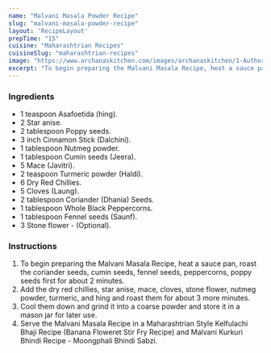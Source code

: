 ---
name: "Malvani Masala Powder Recipe"
slug: "malvani-masala-powder-recipe"
layout: 'RecipeLayout'
prepTime: "15"
cuisine: "Maharashtrian Recipes"
cuisineSlug: "maharashtrian-recipes"
image: "https://www.archanaskitchen.com/images/archanaskitchen/1-Author/sibyl_sunitha/Malvani_Masala_Recipe_.jpg"
excerpt: "To begin preparing the Malvani Masala Recipe, heat a sauce pan, roast the coriander seeds, cumin seeds, fennel seeds, peppercorns, poppy seeds first for about 2 minutes"
---

### Ingredients

- 1 teaspoon Asafoetida (hing).
- 2 Star anise.
- 2 tablespoon Poppy seeds.
- 3 inch Cinnamon Stick (Dalchini).
- 1 tablespoon Nutmeg powder.
- 1 tablespoon Cumin seeds (Jeera).
- 5 Mace (Javitri).
- 2 teaspoon Turmeric powder (Haldi).
- 6 Dry Red Chillies.
- 5 Cloves (Laung).
- 2 tablespoon Coriander (Dhania) Seeds.
- 1 tablespoon Whole Black Peppercorns.
- 1 tablespoon Fennel seeds (Saunf).
- 3 Stone flower - (Optional).

### Instructions

1. To begin preparing the Malvani Masala Recipe, heat a sauce pan, roast the coriander seeds, cumin seeds, fennel seeds, peppercorns, poppy seeds first for about 2 minutes.
1. Add the dry red chillies, star anise, mace, cloves, stone flower, nutmeg powder, turmeric, and hing and roast them for about 3 more minutes.
1. Cool them down and grind it into a coarse powder and store it in a mason jar for later use.
1. Serve the Malvani Masala Recipe in a Maharashtrian Style Kelfulachi Bhaji Recipe (Banana Floweret Stir Fry Recipe) and Malvani Kurkuri Bhindi Recipe - Moongphali Bhindi Sabzi.

